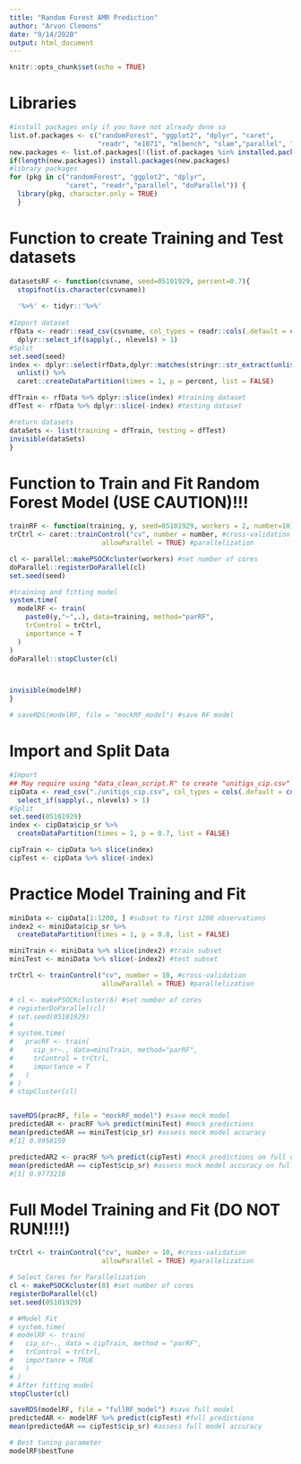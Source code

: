 ```yaml
---
title: "Random Forest AMR Prediction"
author: "Arvon Clemons"
date: "9/14/2020"
output: html_document
---
```


```r
knitr::opts_chunk$set(echo = TRUE)
```

# Libraries
```r
#install packages only if you have not already done so 
list.of.packages <- c("randomForest", "ggplot2", "dplyr", "caret",
                      "readr", "e1071", "mlbench", "slam","parallel", "doParallel")
new.packages <- list.of.packages[!(list.of.packages %in% installed.packages()[,"Package"])]
if(length(new.packages)) install.packages(new.packages)
#library packages
for (pkg in c("randomForest", "ggplot2", "dplyr",
              "caret", "readr","parallel", "doParallel")) {
  library(pkg, character.only = TRUE)
  }
```

# Function to create Training and Test datasets
```r
datasetsRF <- function(csvname, seed=05101929, percent=0.7){
  stopifnot(is.character(csvname))
  
  '%>%' <- tidyr::'%>%'
  
#Import dataset
rfData <- readr::read_csv(csvname, col_types = readr::cols(.default = col_factor(NULL))) %>% 
  dplyr::select_if(sapply(., nlevels) > 1)
#Split
set.seed(seed)
index <- dplyr::select(rfData,dplyr::matches(stringr::str_extract(unlist(stringr::str_split(csvname, "_"))[2],"^[[:alpha:]]+"))) %>% 
  unlist() %>% 
  caret::createDataPartition(times = 1, p = percent, list = FALSE)

dfTrain <- rfData %>% dplyr::slice(index) #training dataset
dfTest <- rfData %>% dplyr::slice(-index) #testing dataset

#return datasets
dataSets <- list(training = dfTrain, testing = dfTest)
invisible(dataSets)
}
```

# Function to Train and Fit Random Forest Model (USE CAUTION)!!!
```r
trainRF <- function(training, y, seed=05101929, workers = 2, number=10){
trCtrl <- caret::trainControl("cv", number = number, #cross-validation
                       allowParallel = TRUE) #parallelization

cl <- parallel::makePSOCKcluster(workers) #set number of cores
doParallel::registerDoParallel(cl)
set.seed(seed)

#training and fitting model
system.time(
  modelRF <- train(
    paste0(y,"~",.), data=training, method="parRF",
    trControl = trCtrl,
    importance = T
  )
)
doParallel::stopCluster(cl)



invisible(modelRF)
}

# saveRDS(modelRF, file = "mockRF_model") #save RF model

```

# Import and Split Data
```r
#Import
## May require using "data_clean_script.R" to create "unitigs_cip.csv" in local directory
cipData <- read_csv("./unitigs_cip.csv", col_types = cols(.default = col_factor(NULL))) %>% 
  select_if(sapply(., nlevels) > 1)
#Split
set.seed(05101929)
index <- cipData$cip_sr %>% 
  createDataPartition(times = 1, p = 0.7, list = FALSE)

cipTrain <- cipData %>% slice(index)
cipTest <- cipData %>% slice(-index)
```

# Practice Model Training and Fit
```r
miniData <- cipData[1:1200, ] #subset to first 1200 observations
index2 <- miniData$cip_sr %>% 
  createDataPartition(times = 1, p = 0.8, list = FALSE)

miniTrain <- miniData %>% slice(index2) #train subset
miniTest <- miniData %>% slice(-index2) #test subset

trCtrl <- trainControl("cv", number = 10, #cross-validation
                       allowParallel = TRUE) #parallelization

# cl <- makePSOCKcluster(6) #set number of cores
# registerDoParallel(cl)
# set.seed(05101929)
# 
# system.time(
#   pracRF <- train(
#     cip_sr~., data=miniTrain, method="parRF",
#     trControl = trCtrl,
#     importance = T
#   )
# )
# stopCluster(cl)


saveRDS(pracRF, file = "mockRF_model") #save mock model
predictedAR <- pracRF %>% predict(miniTest) #mock predictions
mean(predictedAR == miniTest$cip_sr) #assess mock model accuracy
#[1] 0.9958159

predictedAR2 <- pracRF %>% predict(cipTest) #mock predictions on full dataset
mean(predictedAR == cipTest$cip_sr) #assess mock model accuracy on full dataset
#[1] 0.9773218
```

# Full Model Training and Fit (DO NOT RUN!!!!)
```r
trCtrl <- trainControl("cv", number = 10, #cross-validation
                       allowParallel = TRUE) #parallelization

# Select Cores for Parallelization
cl <- makePSOCKcluster(8) #set number of cores
registerDoParallel(cl)
set.seed(05101929)

# #Model Fit
# system.time(
# modelRF <- train(
#   cip_sr~., data = cipTrain, method = "parRF",
#   trControl = trCtrl,
#   importance = TRUE
#   )
# )
# After fitting model
stopCluster(cl)

saveRDS(modelRF, file = "fullRF_model") #save full model
predictedAR <- modelRF %>% predict(cipTest) #full predictions
mean(predictedAR == cipTest$cip_sr) #assess full model accuracy

# Best tuning parameter
modelRF$bestTune
```
